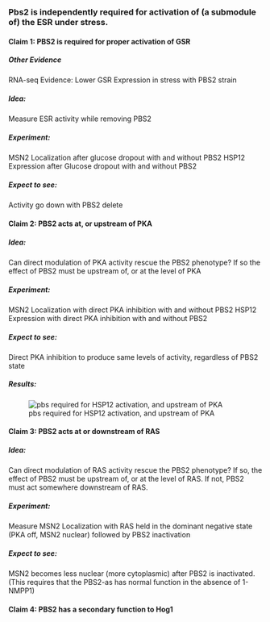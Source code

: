 ### Pbs2 is independently required for activation of (a submodule of) the ESR under stress.

#### Claim 1: PBS2 is required for proper activation of GSR
##### Other Evidence
RNA-seq Evidence: Lower GSR Expression in stress with PBS2 strain

##### Idea:
Measure ESR activity while removing PBS2

##### Experiment:
MSN2 Localization after glucose dropout with and without PBS2
HSP12 Expression after Glucose dropout with and without PBS2

##### Expect to see:
Activity go down with PBS2 delete

#### Claim 2: PBS2 acts at, or upstream of PKA

##### Idea:
Can direct modulation of PKA activity rescue the PBS2 phenotype? If so the effect of PBS2 must be upstream of, or at the level of PKA

##### Experiment:
MSN2 Localization with direct PKA inhibition with and without PBS2
HSP12 Expression with direct PKA inhibition with and without PBS2

##### Expect to see:
Direct PKA inhibition to produce same levels of activity, regardless of PBS2 state

##### Results:
![pbs required for HSP12 activation, and upstream of PKA](img/HSP12-GFP_tpk-as_pbs2_gluc_1NM.png)

#### Claim 3: PBS2 acts at or downstream of RAS

##### Idea:
Can direct modulation of RAS activity rescue the PBS2 phenotype? If so, the effect of PBS2 must be upstream of, or at the level of RAS. If not, PBS2 must act somewhere downstream of RAS.

##### Experiment:
Measure MSN2 Localization with RAS held in the dominant negative state (PKA off, MSN2 nuclear) followed by PBS2 inactivation

##### Expect to see:
MSN2 becomes less nuclear (more cytoplasmic) after PBS2 is inactivated. (This requires that the PBS2-as has normal function in the absence of 1-NMPP1)

#### Claim 4: PBS2 has a secondary function to Hog1
